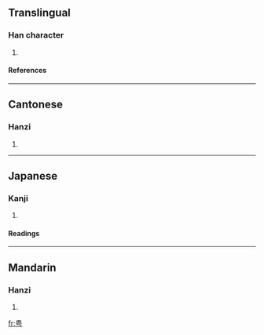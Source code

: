 ==Translingual==
===Han character===
{{Han char|rn=102|rad=田|as=02|sn=7|four=5072<sub>7</sub>|canj=中田一女尸 (LWMVS)}}
# {{defn|Han|sort=田02}}
====References====
{{Han ref|kx=0759.060|dkj=21734|dj=1169.050|hdz=42528.060|uh=7539|ud=30009|bh=CB6E|bd=52078}}

----
==Cantonese==
===Hanzi===
{{yue-hanzi|jyut=|y=ping1}}
# {{defn|Cantonese}}

----
==Japanese==
===Kanji===
{{ja-kanji|grade=|rs=田02}}
# {{defn|Japanese}} 
====Readings====
{{ja-readings|on=[[へい]] (hei), [[びょう]] (byō)|kun=[[せわしい]] (sewashii)|nanori=}}

----
==Mandarin==
===Hanzi===
{{cmn-hanzi|pin=[[pīng]] ([[ping1]]), [[píng]] ([[ping2]])|wg=p'ing<sup>1</sup>, p'ing<sup>2</sup>}}
# {{defn|Mandarin}}

[[fr:甹]]